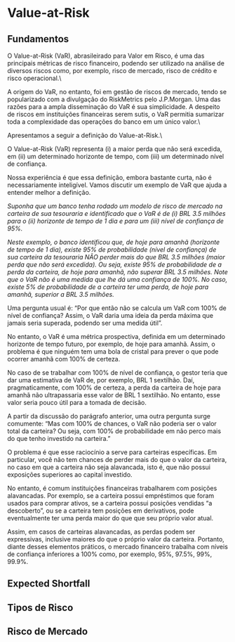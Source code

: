# Value-at-Risk

## Fundamentos
O Value-at-Risk (VaR), abrasileirado para Valor em Risco, é uma das principais métricas de risco financeiro, podendo ser utilizado na análise de diversos riscos como, por exemplo, risco de mercado, risco de crédito e risco operacional.\\ 

A origem do VaR, no entanto, foi em gestão de riscos de mercado, tendo se popularizado com a divulgação do RiskMetrics pelo J.P.Morgan. Uma das razões para a ampla disseminação do VaR é sua simplicidade. A despeito de riscos em instituições financeiras serem sutis, o VaR permitia sumarizar toda a complexidade das operações do banco em um único valor.\\ 

Apresentamos a seguir a definição do Value-at-Risk.\\

::: {.definition}
O Value-at-Risk (VaR) representa (i) a maior perda que não será excedida, em (ii) um determinado horizonte de tempo, com (iii) um determinado nível de confiança. 
:::

Nossa experiência é que essa definição, embora bastante curta, não é necessariamente inteligível. Vamos discutir um exemplo de VaR que ajuda a entender melhor a definição. 

::: {.example}
_Suponha que um banco tenha rodado um modelo de risco de mercado na carteira de sua tesouraria e identificado que o VaR é de (i) BRL 3.5 milhões para o (ii) horizonte de tempo de 1 dia e para um (iii) nível de confiança de 95\%._

_Neste exemplo, o banco identificou que, de hoje para amanhã (horizonte de tempo de 1 dia), existe 95\% de probabilidade (nível de confiança) de sua carteira da tesouraria NÃO perder mais do que BRL 3.5 milhões (maior perda que não será excedida). Ou seja, existe 95\% de probabilidade de a perda da carteira, de hoje para amanhã, não superar BRL 3.5 milhões. Note que o VaR não é uma medida que lhe dá uma confiança de 100\%. No caso, existe 5\% de probabilidade de a carteira ter uma perda, de hoje para amanhã, superior a BRL 3.5 milhões._
:::

Uma pergunta usual é: "Por que então não se calcula um VaR com 100\% de nível de confiança? Assim, o VaR daria uma ideia da perda máxima que jamais seria superada, podendo ser uma medida útil". 

No entanto, o VaR é uma métrica prospectiva, definida em um determinado horizonte de tempo futuro, por exemplo, de hoje para amanhã. Assim, o problema é que ninguém tem uma bola de cristal para prever o que pode ocorrer amanhã com 100\% de certeza. 

No caso de se trabalhar com 100\% de nível de confiança, o gestor teria que dar uma estimativa de VaR de, por exemplo, BRL 1 sextilhão. Daí, pragmaticamente, com 100\% de certeza, a perda da carteira de hoje para amanhã não ultrapassaria esse valor de BRL 1 sextilhão. No entanto, esse valor seria pouco útil para a tomada de decisão. 

A partir da discussão do parágrafo anterior, uma outra pergunta surge comumente: "Mas com 100\% de chances, o VaR não poderia ser o valor total da carteira? Ou seja, com 100\% de probabilidade em não perco mais do que tenho investido na carteira." 

O problema é que esse raciocínio a serve para carteiras específicas. Em particular, você não tem chances de perder mais do que o valor da carteira, no caso em que a carteira não seja alavancada, isto é, que não possui exposições superiores ao capital investido. 

No entanto, é comum instituições financeiras trabalharem com posições alavancadas. Por exemplo, se a carteira possui empréstimos que foram usados para comprar ativos, se a carteira possui posições vendidas "a descoberto", ou se a carteira tem posições em derivativos, pode eventualmente ter uma perda maior do que que seu próprio valor atual. 

Assim, em casos de carteiras alavancadas, as perdas podem ser expressivas, inclusive maiores do que o próprio valor da carteira. Portanto, diante desses elementos práticos, o mercado financeiro trabalha com níveis de confiança inferiores a 100\% como, por exemplo, 95\%, 97.5\%, 99\%, 99.9\%. 

## Expected Shortfall

## Tipos de Risco

## Risco de Mercado
